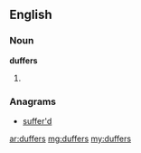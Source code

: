 ==English==

===Noun===
'''duffers'''

# {{plural of|[[duffer]]}}

===Anagrams===
* [[suffer'd#English|suffer'd]]

[[ar:duffers]]
[[mg:duffers]]
[[my:duffers]]